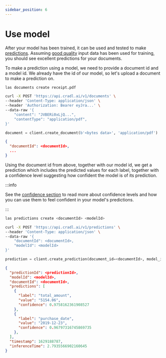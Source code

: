 ```yaml
---
sidebar_position: 6
---
```



# Use model

After your model has been trained, it can be used and tested to make [predictions](../concepts/predictions.mdx). Assuming [good quality](../concepts/training-data.mdx#data-quality) input data has been used for training, you should see excellent predictions for your documents.

To make a prediction using a model, we need to provide a document id and a model id. We already have the id of our model, so let's upload a document to make a prediction on. 

<Tabs groupId="programming-language">
<TabItem value="cli" label="CLI" default>

```bash
las documents create receipt.pdf
```

</TabItem>
<TabItem value="curl" label="cURL">

```bash
curl -X POST 'https://api.cradl.ai/v1/documents' \
--header 'Content-Type: application/json' \
--header 'Authorization: Bearer eyJra...' \
--data-raw '{
    "content": "JVBERi0xLjQ...",
    "contentType": "application/pdf",
}'
```

</TabItem>
<TabItem value="python" label="Python">

```python
document = client.create_document(b'<bytes data>', 'application/pdf')
```

</TabItem>
</Tabs>

```json
{
  "documentId": <documentId>,
  ...
}
```

Using the document id from above, together with our model id, we get a prediction which includes the predicted values for each label, together with a confidence level suggesting how confident the model is of its prediction.

:::info

See the [confidence section](../concepts/predictions.mdx#confidence) to read more about confidence levels and how you can use them to feel confident in your model's predictions.

:::

<Tabs groupId="programming-language">
<TabItem value="cli" label="CLI" default>

```bash
las predictions create <documentId> <modelId>
```

</TabItem>
<TabItem value="curl" label="cURL">

```bash
curl -X POST 'https://api.cradl.ai/v1/predictions' \
--header 'Content-Type: application/json' \
--data-raw '{
    "documentId": <documentId>,
    "modelId": <modelId>
}'
```

</TabItem>
<TabItem value="python" label="Python">

```python
prediction = client.create_prediction(document_id=<documentId>, model_id=<modelId>)
```

</TabItem>
</Tabs>

```json
{
  "predictionId": <predictionId>,
  "modelId": <modelId>,
  "documentId": <documentId>,
  "predictions": [
    {
      "label": "total_amount",
      "value": "5154.06",
      "confidence": 0.9758162361908527
    },
    {
      "label": "purchase_date",
      "value": "2019-12-23",
      "confidence": 0.96797316745869735
    },
  ],
  "timestamp": 1629188787,
  "inferenceTime": 2.7935566902160645
}
```

